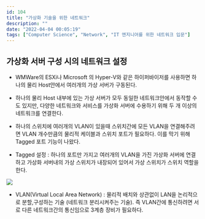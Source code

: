 ```yaml
---
id: 104
title: "가상화 기술을 위한 네트워크"
description: ""
date: "2022-04-04 00:05:19"
tags: ["Computer Science", "Network", "IT 엔지니어를 위한 네트워크 입문"]
---
```

## 가상화 서버 구성 시의 네트워크 설정 

- WMWare의 ESXi나 Microsoft 의 Hyper-V와 같은 하이퍼바이저를 사용하면 하나의 물리 Host안에서 여러개의 가상 서버가 구동된다. 

- 하나의 물리 Host 내부에 있는 가상 서버가 모두 동일한 네트워크안에서 동작할 수도 있지만, 다양한 네트워크와 서비스를 가상화 서버에 수용하기 위해 두 개 이상의 네트워크를 연결한다. 

- 하나의 스위치에 여러개의 VLAN이 있을때 스위치간에 모든 VLAN을 연결해주려면 VLAN 개수만큼의 물리적 케이블과 스위치 포트가 필요하다. 이를 막기 위해 Tagged 포트 기능이 나왔다. 


- Tagged 설정 : 하나의 포트만 가지고 여러개의 VLAN을 가진 가상화 서버에 연결하고 가상화 서버내의 가상 스위치가 내장되어 있어서 가상 스위치가 스위치 역할을 한다. 

![](/images/)


- VLAN(Virtual Local Area Network) : 물리적 배치와 상관없이 LAN을 논리적으로 분할,구성하는 기술 (네트워크 분리시켜주는 기술). 즉 VLAN간에 통신하려면 서로 다른 네트워크간의 통신임으로 3계층 장비가 필요하다.
